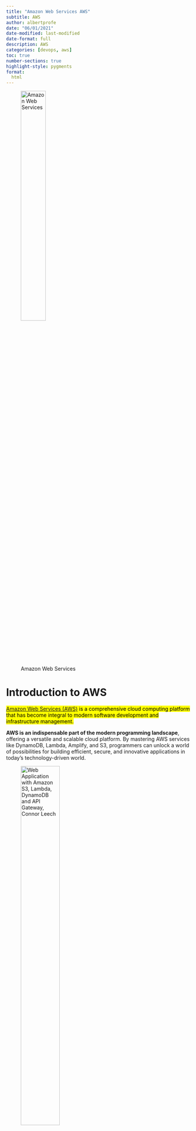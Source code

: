 ```yaml
---
title: "Amazon Web Services AWS"
subtitle: AWS
author: albertprofe
date: "06/01/2021"
date-modified: last-modified
date-format: full
description: AWS
categories: [devops, aws]
toc: true
number-sections: true
highlight-style: pygments
format:
  html
---
```


![Amazon Web Services](/images/devops/aws.png){width="40%"}

# Introduction to AWS

<mark>[Amazon Web Services (AWS)](https://aws.amazon.com/) is a comprehensive cloud computing platform that has become integral to modern software development and infrastructure management.</mark>

::: {.column-margin}
**AWS is an indispensable part of the modern programming landscape**, offering a versatile and scalable cloud platform. By mastering AWS services like DynamoDB, Lambda, Amplify, and S3, programmers can unlock a world of possibilities for building efficient, secure, and innovative applications in today's technology-driven world.
:::

![Web Application with Amazon S3, Lambda, DynamoDB and API Gateway, [Connor Leech](https://medium.com/employbl/tutorial-for-building-a-web-application-with-amazon-s3-lambda-dynamodb-and-api-gateway-6d3ddf77f15a){.external}](/images/devops/aws-architecture-basic.png){width="50%"}

> For example, it is very easy to create and deploy a website that utilizes S3 for hosting, DynamoDB for a database, API Gateway for RESTful endpoints and Lambda functions as the backend server processing.

As a programmer, understanding AWS is crucial for several reasons, as it significantly impacts the way applications are developed, deployed, and maintained in the industry.

## Importance for Programmers

**Scalability and Flexibility**
AWS provides a scalable and flexible cloud infrastructure, allowing developers to dynamically scale resources based on demand. This elasticity ensures that applications can handle varying workloads efficiently, optimizing performance and cost-effectiveness.

**Cost Efficiency**
By leveraging AWS services, developers can avoid the high upfront costs associated with traditional infrastructure. AWS's pay-as-you-go pricing model allows programmers to pay only for the resources they use, promoting cost efficiency and enabling startups and enterprises alike to scale without major capital investments.

**Global Reach**
AWS operates in multiple geographic regions worldwide, enabling developers to deploy applications closer to end-users for improved latency and responsiveness. This global reach is particularly beneficial for building international applications with a broad user base.

**Robust Security Measures**
AWS prioritizes security, offering a variety of tools and features to secure applications and data. These include identity and access management, encryption, and compliance certifications, instilling confidence in both developers and businesses to handle sensitive information.

## Industry Adoption

**Standardization**
AWS has set industry standards for cloud computing, making it a preferred choice for developers and enterprises. Familiarity with AWS services facilitates collaboration and interoperability, as many organizations rely on similar cloud architectures.

**Ecosystem and Community**
The extensive AWS ecosystem encompasses a vast array of services, tools, and integrations. A large and active community, along with ample documentation and resources, makes it easier for programmers to learn and troubleshoot, contributing to its widespread adoption.

**Innovation and Agility**
AWS continually introduces new services and updates existing ones, fostering innovation and enabling developers to stay at the forefront of technology. This agility aligns with the fast-paced nature of the industry, allowing programmers to adopt the latest advancements seamlessly.

# Main AWS Services

![AWS main services](/images/devops/AWS_Services_for_Data_Engineering.png){width="60%"}

[Amazon DynamoDB](https://aws.amazon.com/dynamodb/)
DynamoDB is a fully managed NoSQL database service that provides fast and predictable performance at any scale. Its seamless scalability, low-latency responses, and automatic data replication make it ideal for handling dynamic and high-traffic applications.

[AWS Lambda](https://aws.amazon.com/lambda/)
Lambda is a serverless compute service, allowing developers to run code without provisioning or managing servers. With Lambda, programmers can build scalable and event-driven applications, executing code in response to events like changes in data, user actions, or system events.

[AWS Amplify](https://aws.amazon.com/amplify/)
Amplify simplifies the development of scalable and secure web and mobile applications. It provides a set of tools for frontend development, incorporating features like authentication, storage, and APIs. Amplify streamlines the deployment process, making it easier for developers to deliver robust applications.

[Amazon S3](https://aws.amazon.com/s3/)
Amazon S3, or Simple Storage Service, is an object storage service offering scalable and secure storage for data. It is widely used for storing and retrieving any amount of data from anywhere on the web, making it a fundamental component for building scalable and reliable applications.

# Examples

- [Who's Using Amazon Web Services? [2020 Update]](https://www.contino.io/insights/whos-using-aws){.external}

1. **Netflix**
   - **Industry:** Entertainment/Media
   - **Usage:** Netflix relies on AWS for its global streaming service, utilizing AWS's scalable infrastructure to handle vast amounts of video content delivery to millions of subscribers worldwide.

2. **Airbnb**
   - **Industry:** Hospitality/Travel
   - **Usage:** Airbnb utilizes AWS to support its online marketplace for lodging, managing various services such as database storage, user authentication, and dynamic content delivery for a seamless user experience.

3. **General Electric (GE)**
   - **Industry:** Industrial/Manufacturing
   - **Usage:** GE, a global conglomerate, leverages AWS for its digital initiatives, including industrial internet applications. AWS enables GE to analyze and process large volumes of data from industrial equipment for improved efficiency and maintenance.

4. **Samsung**
   - **Industry:** Technology/Electronics
   - **Usage:** Samsung, a multinational electronics company, utilizes AWS to power its digital services and applications. AWS provides the necessary infrastructure and scalability for Samsung's diverse range of products and services.

> Who is using **AWS**
>
> `
Aon, Adobe, Airbnb, Alcatel-Lucent, AOL, Acquia, AdRoll, AEG, Alert Logic, Autodesk, Bitdefender, BMW, British Gas, Baidu, Bristol-Myers Squibb, Canon, Capital One, Channel 4, Chef, Citrix, Coinbase, Comcast, Coursera, Disney, Docker, Dow Jones, European Space Agency, ESPN, Expedia, Financial Times, FINRA, General Electric, GoSquared, Guardian News & Media, Harvard Medical School, Hearst Corporation, Hitachi, HTC, IMDb, International Centre for Radio Astronomy Research, International Civil Aviation Organization, ITV, iZettle, Johnson & Johnson, JustGiving, JWT, Kaplan, Kellogg’s, Lamborghini, Lonely Planet, Lyft, Made.com, McDonalds, NASA, NASDAQ OMX, National Rail Enquiries, National Trust, Netflix, News International, News UK, Nokia, Nordstrom, Novartis, Pfizer, Philips, Pinterest, Quantas, Reddit, Sage, Samsung, SAP, Schneider Electric, Scribd, Securitas Direct, Siemens, Slack, Sony, SoundCloud, Spotify, Square Enix, Tata Motors, The Weather Company, Twitch, Turner Broadcasting,Ticketmaster, Time Inc., Trainline, Ubisoft, UCAS, Unilever, US Department of State, USDA Food and Nutrition Service, UK Ministry of Justice, Vodafone Italy, WeTransfer, WIX, Xiaomi, Yelp, Zynga and Zillow.
`

<!--- navLinks -->
<br><br>
<div class=row>
<br>
<div class='column left previous'>
<br>
[{{< fa solid arrow-left >}} IDE: IntellJIdea](/devops/devops-ide-intelljidea.qmd)
<br>
</div>
<br>
<div class='column center'>
<br>
[{{< fa solid arrow-up >}} top](#top)
<br>
</div>
<br>
<div class='column right next'>
<br>
[Docker  {{< fa solid arrow-right >}}](/devops/devops-tools-docker.qmd)
<br>
</div>
<br>
</div>

